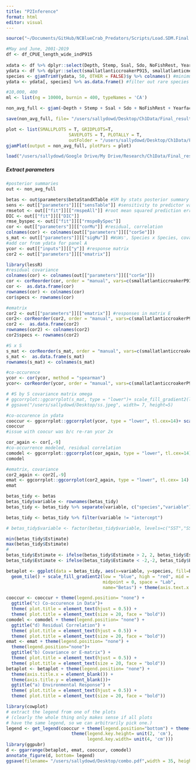 ```yaml
---
title: "P2Inference"
format: html
editor: visual
---
```


```r
source("~/Documents/GitHub/NCBlueCrab_Predators/Scripts/Load.SDM.Final.R")
```

```r
#May and June, 2001-2019
df <- df_CPUE_length_wide_indP915
                                          
xdata <- df %>% dplyr::select(Depth, Stemp, Ssal, Sdo, NoFishRest, Yearfactor)
ydata <- df %>% dplyr::select(smallatlanticcroakerP915, smallatlanticmenhadenP915, blackdrumP915, pinfishP915, reddrumP915, smallsouthernflounderP915, southernkingfishP915, smallspotP915)
species <- gjamTrimY(ydata, 50, OTHER = FALSE)$y %>% colnames() #minimum # of non-zero observations: 50
ydata <- ydata[, species] %>% as.data.frame() #filter out rare species
```


```r
#10,000, 400
ml <- list(ng = 10000, burnin = 400, typeNames = 'CA')

non_avg_full <- gjam(~Depth + Stemp + Ssal + Sdo + NoFishRest + Yearfactor, xdata = xdata, ydata = ydata, modelList = ml)

save(non_avg_full, file= "/users/sallydowd/Desktop/Ch1Data/Final_results/gJam/Inference2/Models/non_avg_full.RData")

plot <- list(SMALLPLOTS = T, GRIDPLOTS=T, 
                        SAVEPLOTS = T, PLOTALLY = T, 
                        outFolder = "/users/sallydowd/Desktop/Ch1Data/Final_results/gJam/Inference2/Plots")
gjamPlot(output = non_avg_full, plotPars = plot)
```

```r
load("/users/sallydowd/Google Drive/My Drive/Research/Ch1Data/Final_results/gJam/Inference2/Models/non_avg_full.RData")
```

##### Extract parameters

```r
#posterior summaries 
out <- non_avg_full

betas <- out$parameters$betaStandXTable #SM by stats posterior summary
sens <- out[["parameters"]][["sensTable"]] #sensitivity to predictor variables
rmsetot <- out[["fit"]][["rmspeAll"]] #root mean squared prediction error all
DIC <- out[["fit"]][["DIC"]]
rmse_byspec <- out[["fit"]][["rmspeBySpec"]]
cor <- out[["parameters"]][["corMu"]] #residual, correlation 
colnames(cor) <- colnames(out[["parameters"]][["corSe"]])
s_mat <- out[["parameters"]][["sigMu"]] #WsWs', Species x Species, covariance matrix
#add cor from ydata for panel A
ycor <- out[["inputs"]][["y"]] #response matrix 
cor2 <- out[["parameters"]][["ematrix"]]
```

```r
library(lessR)
#residual covariance
colnames(cor) <- colnames(out[["parameters"]][["corSe"]])
cor <- corReorder(cor, order = "manual", vars=c(smallatlanticcroakerP915, smallatlanticmenhadenP915, pinfishP915, smallsouthernflounderP915, smallspotP915, reddrumP915, southernkingfishP915, blackdrumP915))
cor <-  as.data.frame(cor)
rownames(cor) <- colnames(cor)
cor$specs <- rownames(cor)

#ematrix
cor2 <- out[["parameters"]][["ematrix"]] #responses in matrix E 
cor2<- corReorder(cor2, order = "manual", vars=c(smallatlanticcroakerP915, smallatlanticmenhadenP915, pinfishP915, smallsouthernflounderP915, smallspotP915, reddrumP915, southernkingfishP915, blackdrumP915))
cor2 <-  as.data.frame(cor2)
rownames(cor2) <- colnames(cor2)
cor2$specs <- rownames(cor2)

#S x S 
s_mat <- corReorder(s_mat, order = "manual", vars=c(smallatlanticcroakerP915, smallatlanticmenhadenP915, pinfishP915, smallsouthernflounderP915, smallspotP915, reddrumP915, southernkingfishP915, blackdrumP915))
s_mat <-  as.data.frame(s_mat)
rownames(s_mat) <- colnames(s_mat)

#co-occurence
ycor <- cor(ycor, method = "spearman")
ycor<- corReorder(ycor, order = "manual", vars=c(smallatlanticcroakerP915, smallatlanticmenhadenP915, pinfishP915, smallsouthernflounderP915, smallspotP915, reddrumP915, southernkingfishP915, blackdrumP915))
```

```r
# #S by S covariance matrix omega 
# ggcorrplot::ggcorrplot(s_mat, type = "lower")+ scale_fill_gradient2(low = "blue", mid = "white", high = "red", breaks=c(0), limit=c(-10, 10)) + theme(axis.text.x = element_text(angle = 90, vjust = 1, hjust = 1))+ scale_x_discrete(breaks = NULL)
# ggsave("/users/sallydowd/Desktop/ss.jpeg", width= 7, height=5)

#co-occurence in ydata
cooccur <- ggcorrplot::ggcorrplot(ycor, type = "lower", tl.cex=14)+ scale_fill_gradient2(low = "blue", mid = "white", high = "red", breaks=c(0), limit=c(-1, 1))+ theme(axis.text.x = element_text(angle = 90, vjust = 1, hjust = 1), panel.grid.major.x = element_blank())
cooccur
#issue with coocur was b/c re-ran ycor 2x

cor_again <- cor[,-9]
#co-occurrence modeled, residual correlation 
comodel <- ggcorrplot::ggcorrplot(cor_again, type = "lower", tl.cex=14)+ scale_fill_gradient2(low = "blue", mid = "white", high = "red", breaks=c(0), limit=c(-1, 1))+ theme(axis.text.x = element_text(angle = 90, vjust = 1, hjust = 1), panel.grid.major.x = element_blank())
comodel

#ematrix, covariance 
cor2_again <- cor2[,-9]
emat <- ggcorrplot::ggcorrplot(cor2_again, type = "lower", tl.cex= 14) + scale_fill_gradient2(low = "blue", mid = "white", high = "red", breaks=c(0), limit= c(-1,1))+ theme(axis.text.x = element_text(angle = 90, vjust = 1, hjust = 1), panel.grid.major.x = element_blank())
emat 
```

```r
betas_tidy <- betas
betas_tidy$variable <- rownames(betas_tidy)
betas_tidy <- betas_tidy %>% separate(variable, c("species","variable"), sep = "([_])")

betas_tidy <- betas_tidy %>% filter(variable != "intercept")

# betas_tidy$variable <- factor(betas_tidy$variable, levels=c("SST","SSAL"))

min(betas_tidy$Estimate)
max(betas_tidy$Estimate)
#
betas_tidy$Estimate <- ifelse(betas_tidy$Estimate > 2, 2, betas_tidy$Estimate)
betas_tidy$Estimate <- ifelse(betas_tidy$Estimate < -2,-2, betas_tidy$Estimate)

betaplot <- ggplot(data = betas_tidy, aes(x=variable, y=species, fill=Estimate)) +
  geom_tile() + scale_fill_gradient2(low = "blue", high = "red", mid = "white",
                                     midpoint = 0, space = "Lab",
                                     name="Betas") + theme(axis.text.x = element_text(angle = 90, size = 14, vjust = 1, hjust = 1), axis.text.y = element_text(size = 14))

cooccur <- cooccur + theme(legend.position= "none") + 
  ggtitle("c) Co-occurence in Data")+
  theme( plot.title = element_text(hjust = 0.5)) +
  theme( plot.title = element_text(size = 20, face = "bold"))
comodel <- comodel + theme(legend.position= "none") + 
  ggtitle("d) Residual Correlation") +
  theme( plot.title = element_text(hjust = 0.5)) +
  theme( plot.title = element_text(size = 20, face = "bold"))
emat <- emat + theme(legend.position= "none") + 
  theme(legend.position="none")+
  ggtitle("b) Covariance or E-matrix") +
  theme( plot.title = element_text(hjust = 0.5)) +
  theme( plot.title = element_text(size = 20, face = "bold"))
betaplot <- betaplot + theme(legend.position= "none") + 
  theme(axis.title.x = element_blank()) +
  theme(axis.title.y = element_blank())+
  ggtitle("a) Environmental Response") +
  theme( plot.title = element_text(hjust = 0.5)) +
  theme( plot.title = element_text(size = 20, face = "bold"))

library(cowplot)
# extract the legend from one of the plots
# (clearly the whole thing only makes sense if all plots
# have the same legend, so we can arbitrarily pick one.)
legend <- get_legend(cooccur + theme(legend.position="bottom") + theme(legend.title = element_blank(), legend.text = element_blank()) +
                         theme(legend.key.height= unit(2, 'cm'),
                               legend.key.width= unit(4, 'cm')))
library(ggpubr)
d <- ggarrange(betaplot, emat, cooccur, comodel)
annotate_figure(d, bottom= legend)
ggsave(filename= "/users/sallydowd/Desktop/combo.pdf",width = 35, height=30, units=c("cm"), dpi=500)
```
